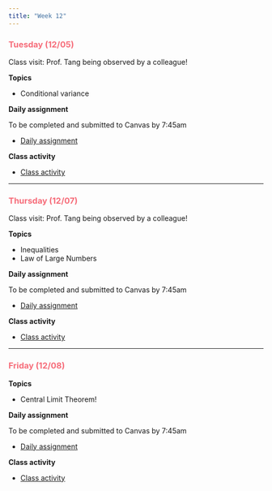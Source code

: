 ```yaml
---
title: "Week 12"
---
```


::: {style="color: #F66D7A"}
### Tuesday (12/05)
:::

Class visit: Prof. Tang being observed by a colleague!

**Topics**

-   Conditional variance

**Daily assignment**

To be completed and submitted to Canvas by 7:45am

-   [Daily assignment](daily/DA_31.pdf)

**Class activity**

-   [Class activity](class/CA_31.pdf)

------------------------------------------------------------------------

::: {style="color: #F66D7A"}
### Thursday (12/07)
:::

Class visit: Prof. Tang being observed by a colleague!

**Topics**

-   Inequalities
-   Law of Large Numbers

**Daily assignment**

To be completed and submitted to Canvas by 7:45am

-   [Daily assignment](daily/DA_32.pdf)

**Class activity**

-   [Class activity](class/CA_32.pdf)

------------------------------------------------------------------------

::: {style="color: #F66D7A"}
### Friday (12/08)
:::

**Topics**

-   Central Limit Theorem!

**Daily assignment**

To be completed and submitted to Canvas by 7:45am

-   [Daily assignment](daily/DA_33.pdf)

**Class activity**

-   [Class activity](class/CA_33.pdf)
